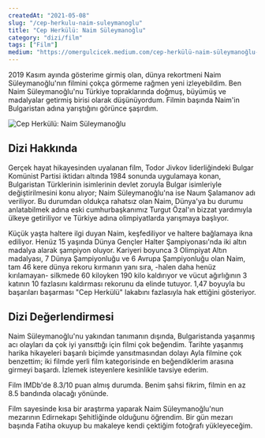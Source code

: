 ```yaml
---
createdAt: "2021-05-08"
slug: "/cep-herkulu-naim-suleymanoglu"
title: "Cep Herkülü: Naim Süleymanoğlu"
category: "dizi/film"
tags: ["Film"]
medium: "https://omergulcicek.medium.com/cep-herkülü-naim-süleymanoğlu-1d92dc35dc3c"
---
```


2019 Kasım ayında gösterime girmiş olan, dünya rekortmeni Naim Süleymanoğlu'nın filmini çokça görmeme rağmen yeni izleyebildim. Ben Naim Süleymanoğlu'nu Türkiye topraklarında doğmuş, büyümüş ve madalyalar getirmiş birisi olarak düşünüyordum. Filmin başında Naim'in Bulgaristan adına yarıştığını görünce şaşırdım.

![Cep Herkülü: Naim Süleymanoğlu](/blog/2021-05-08/naim.jpg)

## Dizi Hakkında

Gerçek hayat hikayesinden uyalanan film, Todor Jivkov liderliğindeki Bulgar Komünist Partisi iktidarı altında 1984 sonunda uygulamaya konan, Bulgaristan Türklerinin isimlerinin devlet zoruyla Bulgar isimleriyle değiştirilmesini konu alıyor; Naim Süleymanoğlu'na ise Naum Şalamanov adı veriliyor. Bu durumdan oldukça rahatsız olan Naim, Dünya'ya bu durumu anlatabilmek adına eski cumhurbaşkanımız Turgut Özal'ın bizzat yardımıyla ülkeye getiriliyor ve Türkiye adına olimpiyatlarda yarışmaya başlıyor.

Küçük yaşta haltere ilgi duyan Naim, keşfediliyor ve haltere bağlamaya ikna ediliyor. Henüz 15 yaşında Dünya Gençler Halter Şampiyonası'nda iki altın madalya alarak şampiyon oluyor. Kariyeri boyunca 3 Olimpiyat Altın madalyası, 7 Dünya Şampiyonluğu ve 6 Avrupa Şampiyonluğu olan Naim, tam 46 kere dünya rekoru kırmanın yanı sıra, -halen daha henüz kırılamayan- silkmede 60 kiloyken 190 kilo kaldırıyor ve vücut ağırlığının 3 katının 10 fazlasını kaldırması rekorunu da elinde tutuyor. 1,47 boyuyla bu başarıları başarması "Cep Herkülü" lakabını fazlasıyla hak ettiğini gösteriyor.

## Dizi Değerlendirmesi

Naim Süleymanoğlu'nu yakından tanımanın dışında, Bulgaristanda yaşanmış acı olayları da çok iyi yansıttığı için filmi çok beğendim. Tarihte yaşanmış harika hikayeleri başarılı biçimde yansıtmasından dolayı Ayla filmine çok benzettim; iki filmde yerli film kategorisinde en beğendiklerim arasına girmeyi başardı. İzlemek isteyenlere kesinlikle tavsiye ederim.

Film IMDb'de 8.3/10 puan almış durumda. Benim şahsi fikrim, filmin en az 8.5 bandında olacağı yönünde.

Film sayesinde kısa bir araştırma yaparak Naim Süleymanoğlu'nun mezarının Edirnekapı Şehitliğinde olduğunu öğrendim. Bir gün mezarı başında Fatiha okuyup bu makaleye kendi çektiğim fotoğrafı yükleyeceğim.
